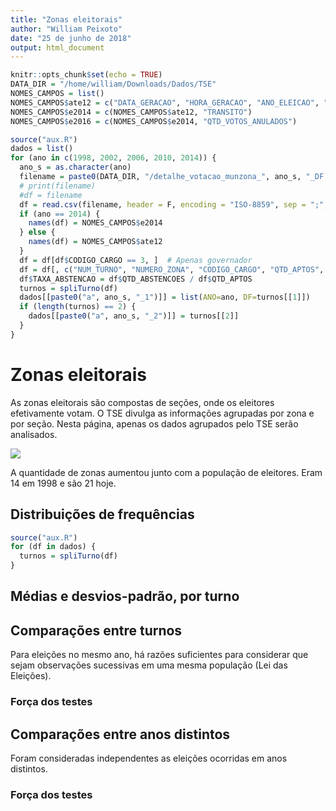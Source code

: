 ```yaml
---
title: "Zonas eleitorais"
author: "William Peixoto"
date: "25 de junho de 2018"
output: html_document
---
```


```r
knitr::opts_chunk$set(echo = TRUE)
DATA_DIR = "/home/william/Downloads/Dados/TSE"
NOMES_CAMPOS = list()
NOMES_CAMPOS$ate12 = c("DATA_GERACAO", "HORA_GERACAO", "ANO_ELEICAO", "NUM_TURNO", "DESCRICAO_ELEICAO", "SIGLA_UF", "SIGLA_UE", "CODIGO_MUNICIPIO", "NOME_MUNICIPIO", "NUMERO_ZONA", "CODIGO_CARGO", "DESCRICAO_CARGO", "QTD_APTOS", "QTD_SECOES", "QTD_SECOES_AGREGADAS", "QTD_APTOS_TOT", "QTD_SECOES_TOT", "QTD_COMPARECIMENTO", "QTD_ABSTENCOES", "QTD_VOTOS_NOMINAIS", "QTD_VOTOS_BRANCOS", "QTD_VOTOS_NULOS", "QTD_VOTOS_LEGENDA", "QTD_VOTOS_ANULADOS_APU_SEP", "DATA_ULT_TOTALIZACAO", "HORA_ULT_TOTALIZACAO")
NOMES_CAMPOS$e2014 = c(NOMES_CAMPOS$ate12, "TRANSITO")
NOMES_CAMPOS$e2016 = c(NOMES_CAMPOS$e2014, "QTD_VOTOS_ANULADOS")
```

```r
source("aux.R")
dados = list()
for (ano in c(1998, 2002, 2006, 2010, 2014)) {
  ano_s = as.character(ano)
  filename = paste0(DATA_DIR, "/detalhe_votacao_munzona_", ano_s, "_DF.txt")
  # print(filename)
  #df = filename
  df = read.csv(filename, header = F, encoding = "ISO-8859", sep = ";", stringsAsFactors = F)
  if (ano == 2014) {
    names(df) = NOMES_CAMPOS$e2014
  } else {
    names(df) = NOMES_CAMPOS$ate12
  }
  df = df[df$CODIGO_CARGO == 3, ]  # Apenas governador
  df = df[, c("NUM_TURNO", "NUMERO_ZONA", "CODIGO_CARGO", "QTD_APTOS", "QTD_COMPARECIMENTO", "QTD_ABSTENCOES", "QTD_VOTOS_BRANCOS", "QTD_VOTOS_NULOS")]
  df$TAXA_ABSTENCAO = df$QTD_ABSTENCOES / df$QTD_APTOS
  turnos = spliTurno(df)
  dados[[paste0("a", ano_s, "_1")]] = list(ANO=ano, DF=turnos[[1]])
  if (length(turnos) == 2) {
    dados[[paste0("a", ano_s, "_2")]] = turnos[[2]]
  }
}
```


# Zonas eleitorais

As zonas eleitorais são compostas de seções, onde os eleitores efetivamente votam. O TSE divulga as informações agrupadas por zona e por seção. Nesta página, apenas os dados agrupados pelo TSE serão analisados.

![](./imagens/mapa_df_por_zona.png)

A quantidade de zonas aumentou junto com a população de eleitores. Eram 14 em 1998 e são 21 hoje.

## Distribuições de frequências
```r
source("aux.R")
for (df in dados) {
  turnos = spliTurno(df)
}
```


## Médias e desvios-padrão, por turno

## Comparações entre turnos

Para eleições no mesmo ano, há razões suficientes para considerar que sejam observações sucessivas em uma mesma população (Lei das Eleições).

### Força dos testes

## Comparações entre anos distintos
Foram consideradas independentes as eleições ocorridas em anos distintos.

### Força dos testes